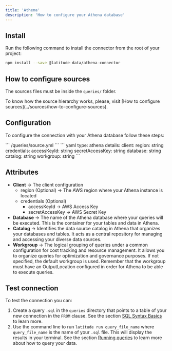 ```yaml
---
title: 'Athena'
description: 'How to configure your Athena database'
---
```


## Install

Run the following command to install the connector from the root of your project:

```bash
npm install --save @latitude-data/athena-connector
```

## How to configure sources

The sources files must be inside the `queries/` folder.

<Note>
  To know how the source hierarchy works, please, visit [How to configure
  sources](../sources/how-to-configure-sources).
</Note>

## Configuration

To configure the connection with your Athena database follow these steps:

<Steps>
  <Step title="Create the source `.yaml` file within the `queries` folder if you haven't already">
    ``` /queries/source.yml ```
  </Step>
  <Step title='Add the following code for your Athena connection'>
    ``` yaml
    type: athena
    details:
      client: 
        region: string
        credentials:
          accessKeyId: string
          secretAccessKey: string
      database: string
      catalog: string
      workgroup: string
    ```
  </Step>
  <Step title='Replace the details section with your info and save'></Step>
  <Step title='Done, now you can test your connection'></Step>
</Steps>

## Attributes

- **Client** → The client configuration
  - region (Optional) -> The AWS region where your Athena instance is located
  - credentials (Optional)
    - accessKeyId -> AWS Access Key
    - secretAccessKey -> AWS Secret Key
- **Database** → The name of the Athena database where your queries will be executed. This is the container for your tables and data in Athena.
- **Catalog** → Identifies the data source catalog in Athena that organizes your databases and tables. It acts as a central repository for managing and accessing your diverse data sources.
- **Workgroup** → The logical grouping of queries under a common configuration
  for cost tracking and resource management. It allows you to organize queries
  for optimization and governance purposes. If not specified, the default
  workgroup is used. Remember that the workgroup must have an OutputLocation
  configured in order for Athena to be able to execute queries.

## Test connection

To test the connection you can:

1. Create a query `.sql` in the `queries` directory that points to a table of your new connection in the `FROM` clause. See the section [SQL Syntax Basics](../queries/basics/sql-syntax-basics) to learn more.
2. Use the command line to run `latitude run query_file_name` where `query_file_name` is the name of your `.sql` file. This will display the results in your terminal. See the section [Running queries](../guides/development/latitude-cli#running-queries) to learn more about how to query your data.
